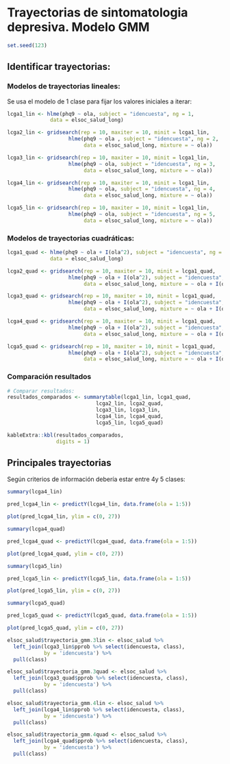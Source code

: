 # Trayectorias de sintomatologia depresiva. Modelo GMM

```r
set.seed(123)

```

## Identificar trayectorias:

### Modelos de trayectorias lineales: {-}

Se usa el modelo de 1 clase para fijar los valores iniciales a iterar:

```r
lcga1_lin <- hlme(phq9 ~ ola, subject = "idencuesta", ng = 1, 
              data = elsoc_salud_long)

lcga2_lin <- gridsearch(rep = 10, maxiter = 10, minit = lcga1_lin, 
                    hlme(phq9 ~ ola , subject = "idencuesta", ng = 2, 
                         data = elsoc_salud_long, mixture = ~ ola))

lcga3_lin <- gridsearch(rep = 10, maxiter = 10, minit = lcga1_lin, 
                    hlme(phq9 ~ ola, subject = "idencuesta", ng = 3, 
                         data = elsoc_salud_long, mixture = ~ ola))

lcga4_lin <- gridsearch(rep = 10, maxiter = 10, minit = lcga1_lin, 
                    hlme(phq9 ~ ola, subject = "idencuesta", ng = 4, 
                         data = elsoc_salud_long, mixture = ~ ola))

lcga5_lin <- gridsearch(rep = 10, maxiter = 10, minit = lcga1_lin, 
                    hlme(phq9 ~ ola, subject = "idencuesta", ng = 5, 
                         data = elsoc_salud_long, mixture = ~ ola))
```

### Modelos de trayectorias cuadráticas: {-}

```r

lcga1_quad <- hlme(phq9 ~ ola + I(ola^2), subject = "idencuesta", ng = 1, 
              data = elsoc_salud_long)

lcga2_quad <- gridsearch(rep = 10, maxiter = 10, minit = lcga1_quad, 
                    hlme(phq9 ~ ola + I(ola^2), subject = "idencuesta", ng = 2, 
                         data = elsoc_salud_long, mixture = ~ ola + I(ola^2)))

lcga3_quad <- gridsearch(rep = 10, maxiter = 10, minit = lcga1_quad, 
                    hlme(phq9 ~ ola + I(ola^2), subject = "idencuesta", ng = 3, 
                         data = elsoc_salud_long, mixture = ~ ola + I(ola^2)))

lcga4_quad <- gridsearch(rep = 10, maxiter = 10, minit = lcga1_quad, 
                    hlme(phq9 ~ ola + I(ola^2), subject = "idencuesta", ng = 4, 
                         data = elsoc_salud_long, mixture = ~ ola + I(ola^2)))

lcga5_quad <- gridsearch(rep = 10, maxiter = 10, minit = lcga1_quad, 
                    hlme(phq9 ~ ola + I(ola^2), subject = "idencuesta", ng = 5, 
                         data = elsoc_salud_long, mixture = ~ ola + I(ola^2)))

```

### Comparación resultados {-}

```r
# Comparar resultados:
resultados_comparados <- summarytable(lcga1_lin, lcga1_quad, 
                             lcga2_lin, lcga2_quad, 
                             lcga3_lin, lcga3_lin,
                             lcga4_lin, lcga4_quad, 
                             lcga5_lin, lcga5_quad)
```


```r
kableExtra::kbl(resultados_comparados,
                digits = 1)

```

## Principales trayectorias

Según criterios de información debería estar entre 4y 5 clases:


```r
summary(lcga4_lin)

pred_lcga4_lin <- predictY(lcga4_lin, data.frame(ola = 1:5))

plot(pred_lcga4_lin, ylim = c(0, 27))

```


```r
summary(lcga4_quad)

pred_lcga4_quad <- predictY(lcga4_quad, data.frame(ola = 1:5))

plot(pred_lcga4_quad, ylim = c(0, 27))

```


```r
summary(lcga5_lin)

pred_lcga5_lin <- predictY(lcga5_lin, data.frame(ola = 1:5))

plot(pred_lcga5_lin, ylim = c(0, 27))

```


```r
summary(lcga5_quad)

pred_lcga5_quad <- predictY(lcga5_quad, data.frame(ola = 1:5))

plot(pred_lcga5_quad, ylim = c(0, 27))

```

```r

elsoc_salud$trayectoria_gmm.3lin <- elsoc_salud %>% 
  left_join(lcga3_lin$pprob %>% select(idencuesta, class),
            by = 'idencuesta') %>%
  pull(class)

elsoc_salud$trayectoria_gmm.3quad <- elsoc_salud %>% 
  left_join(lcga3_quad$pprob %>% select(idencuesta, class),
            by = 'idencuesta') %>%
  pull(class)

elsoc_salud$trayectoria_gmm.4lin <- elsoc_salud %>% 
  left_join(lcga4_lin$pprob %>% select(idencuesta, class),
            by = 'idencuesta') %>%
  pull(class)

elsoc_salud$trayectoria_gmm.4quad <- elsoc_salud %>% 
  left_join(lcga4_quad$pprob %>% select(idencuesta, class),
            by = 'idencuesta') %>%
  pull(class)


```

